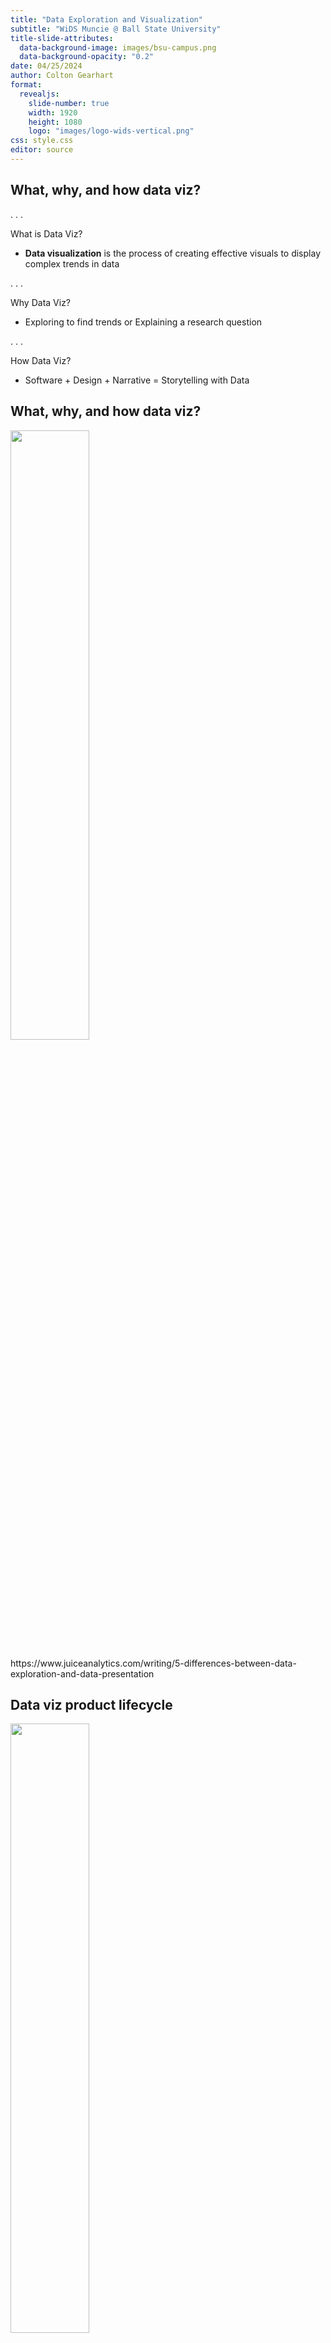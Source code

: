 ```yaml
---
title: "Data Exploration and Visualization"
subtitle: "WiDS Muncie @ Ball State University"
title-slide-attributes:
  data-background-image: images/bsu-campus.png
  data-background-opacity: "0.2"
date: 04/25/2024
author: Colton Gearhart
format: 
  revealjs:
    slide-number: true
    width: 1920
    height: 1080
    logo: "images/logo-wids-vertical.png"
css: style.css
editor: source
---
```


## What, why, and how data viz?

. . .

What is Data Viz?

- **Data visualization** is the process of creating effective visuals to display complex trends in data

. . .

Why Data Viz?

- Exploring to find trends \hspace{20pt} or \hspace{20pt} Explaining a research question

. . .

How Data Viz?

- Software + Design + Narrative = Storytelling with Data

## What, why, and how data viz?

![](images/venn-diagram-dataviz.png){width="50%"}

::: aside
https://www.juiceanalytics.com/writing/5-differences-between-data-exploration-and-data-presentation
:::

## Data viz product lifecycle

![](images/dataviz-lifecycle.png){width="50%"}

## Data viz and data science

![](images/data-science-project-workflow.png){width="50%"}

::: aside
https://r4ds.hadley.nz/whole-game
:::

## Data viz and R

This presentation introduces the world of **ggplot2**, several different types of plots, and some basic features to enhance your visuals. Then it covers simple data visualization principles when working with multiple variables and how to implement these within **ggplot2**.

::: columns
::: {.column width="50%"}

![](images/logo-r.png)
:::

::: {.column width="50%"}

![](images/ggplot.png)
:::
:::

::: aside
https://posit.co/download/rstudio-desktop/ and https://ggplot2.tidyverse.org/
:::

## Prerequisites

Before we can use the functions, datasets, and help pages within the **tidyverse**, which includes ggplot2, we need to load the package. We can do this by running:

```r
#| echo: true

library(tidyverse)
```

Note if any package is not currently installed, it cannot be loaded. We can install packages using the 'Packages' tab or by running:

```r
#| echo: true
#| eval: FALSE

install.packages("tidyverse")
```

![](images/install-tidyverse.png)

## Example dataset

-   We are going to use `diamonds` dataset from **ggplot2** package, aka `ggplot2::diamonds` (this is the syntax for denoting which package a function or dataset comes from `packagename::functionname()`). This contains price and other attribute information about a large sample of diamonds.

-   You can search a function or dataset name in the 'Help' tab or run `?< function or dataset >` to bring up the documentation.

```r
?diamonds
```

## Example dataset

-   To preview the dataset, we can click on it in the 'Environment' tab or run `glimpse()`, which shows a better formatted preview than the standard `print()` function.

-   Displayed results compactly show the number of observations, the number of variables and their corresponding data types and also some of the raw data.

::: columns
::: {.column width="50%"}

```r
#| echo: true
#| eval: false

glimpse(diamonds)
```
:::

::: {.column width="50%"}

![](images/diamonds-data.png)
:::
:::

## ggplot2 basics and scatterplots

> Building from scratch

-   All plots follow a similar structure that builds up from the `ggplot()` function.

-   And the first thing we can do is specify the dataset we will be using.

```r
#| echo: true
#| output-location: column

ggplot(data = diamonds)
```

-   Now it is primed with the data, but we haven't told it to do anything.

## ggplot2 basics and scatterplots

> Aesthetic mapping

-   Next, we can add a layer of geometric features with `geom_*()`. This uses uses **aesthetic mapping**, which takes values of a variable and translates them into a visual feature.

-   Choice of geometry depends on the data types. `carat` and `price` are continuous $\Longrightarrow$ scatterplot via `geom_point()`.

-   Use `aes()` function to tell R the attributes are from the specified dataset and use `+` between ggplot2 functions to add **layers**.

```r
#| echo: true
#| code-line-numbers: 1-4|1|2-3|4
#| output-location: column

ggplot(data = diamonds,
       aes(x = carat,
           y = price)) +
  geom_point()
```

## ggplot2 basics and scatterplots

> Other attributes

- Now we can adapt the scatterplot from before to learn more about function structure.

-   Anything that is a *simple "constant" value* (i.e. not part of the data and just an option for visual look) should be specified *locally* and *outside* of the `aes()` function.

```r
#| echo: true
#| code-line-numbers: 1-4|4
#| output-location: column

ggplot(data = diamonds,
       aes(x = carat,
           y = price)) + 
  geom_point(color = "purple")
```

## ggplot2 basics and scatterplots {.scrollable}

> Incorporating more variables via aes()

-   Only *data-driven attributes* go inside the `aes()` function.

-   To see how this works, let's take a look at the `iris` dataset.

```r
#| echo: true
#| code-line-numbers: 1-2|1|2
#| output-location: column

# preview data
print(iris)

```

```r
#| echo: true
#| code-line-numbers: 1-7|2|3-5|6-7
#| output-location: column

# create scatterplot
ggplot(data = iris,
       aes(x = Sepal.Length,
           y = Sepal.Width,
           color = Species)) + 
  geom_point(size = 10,
             shape = "*")
```

## Histograms  {.scrollable}

> geom_histogram()

-   A basic **histogram** is a *univariate* plot that can be used for *continuous* variables and is created via `geom_histogram()`.

-   Pay close attention to the how wide the intervals are on histograms.

```r
#| echo: true
#| code-line-numbers: 1-6|3|4|5-6
#| output-location: column

# create histogram with certain width and colors
ggplot(data = diamonds,
       aes(x = carat)) + 
  geom_histogram(bins = 5,
                 fill = "red",
                 color = "black")
```

```r
#| echo: true
#| code-line-numbers: 1-6|4
#| output-location: column

# create histogram with certain width and colors
ggplot(data = diamonds,
       aes(x = carat)) + 
  geom_histogram(binwidth = 0.1,
                 fill = "red",
                 color = "black")
```

## Titles, labels and themes

-   Use the `labs()` function to adds main titles, axis titles, etc. These labels can be tacked onto any ggplot2 plot.

- Themes can be added via `theme_*()`.

```r
#| echo: true
#| code-line-numbers: 1-10|7-9|10
#| output-location: column

# add features to polish plot
ggplot(data = diamonds,
       aes(x = carat)) + 
  geom_histogram(binwidth = 0.1,
                 fill = "red",
                 color = "black") + 
  labs(title = "Histogram of diamond weights",
       x = "Weight in carats",
       y = "Count") + 
  theme_bw()
```

## Boxplots {.scrollable}

> boxplot() and geom_boxplot()

-   Boxplots are another common plot, which are used to visualize the distribution of a *numeric* variable. However, they no longer map the raw data.

-   Instead, `boxplot()` and `geom_boxplot()` map the five number summary that is computed from the raw data.

```r
#| echo: true
#| code-line-numbers: 1-5|2|5
#| output-location: column

# generate and save set of random numbers
x <- rnorm(50)

# summarize numbers
summary(x)
```

```r
#| echo: true
#| code-line-numbers: 1-2|2
#| output-location: column

# visualize numbers
boxplot(x, horizontal = TRUE)
```

```r
#| echo: true
#| code-line-numbers: 1-2|2
#| output-location: column

# base R histogram
hist(x)
```

## Boxplots

> Comparitive boxplots

-   `geom_boxplot()` requires a continuous variable to be mapped to either the `x` or `y` argument.

-   We can also make comparative (side-by-side) boxplots by mapping a categorical variable to the other axis.

```r
#| echo: true
#| code-line-numbers: 1-5|3-4|5
#| output-location: column

# create comparative boxplots
ggplot(data = diamonds,
aes(x = carat,
    y = cut)) + 
  geom_boxplot()
```

-   This is one way to plot a numerical response with a categorical explanatory variable.

## Bar graphs

> geom_bar()

-   A bar graph (also known as bar chart or bar plot) is used for *categorical* data and assigns a height of a bar to the count of a group.

-   Bargraphs plot a summary of the data, specifically the frequency (or relative frequency = frequency / total).

-   If we have raw data (not already summarized), then we can use `geom_bar()` without any options.

```r
#| echo: true
#| code-line-numbers: 1-4|3|4
#| output-location: column

# create bar graph
ggplot(data = diamonds,
       aes(x = cut)) + 
  geom_bar()
```

## What is possible with the basic skills?

-   With just the necessities of ggplot2 and R, you can make very informative, professional plots!

-   There are lots of other cool functions and other types of plots that we did not cover, such as `geom_line()`, `facet_wrap()`, etc. 

:::: columns
::: {.column width="40%"}

```r
#| echo: true
#| eval: false

# line plot of points over the season
# -> specific colors by W/L and also take into account location with facets
# -> add reference line for average points
ggplot(data = data_bsu_plot,
       aes(x = Date,
           y = Points)) +  
  geom_point(aes(color = Outcome),
             size = 4) + 
  geom_line(color = "lightgrey") + 
  geom_hline(aes(yintercept = mean(Points)),
             color = "grey20",
             linetype = "dashed") + 
  scale_color_manual(values = c("L" = "red", "W" = "green")) + 
  facet_wrap(~ Location) + 
  labs(title = "Ball State Basketball 2012-13") + 
  theme_bw()
```

:::
::: {.column width="60%"}

![](images/bsu-basketball.png)

:::
:::

## Additional Resources

- If you want to learn more about data visualization and/or R specifically, check out the following resources!

![](images/texts-swd-r4ds.png){width=50%}


## Thanks for listening! {background-image="images/beneficence.png" background-opacity=0.2}

[https://coltongearhart.quarto.pub/wids-data-viz/]()

![](images/wids-logo-horizontal.png){width="50%"}
